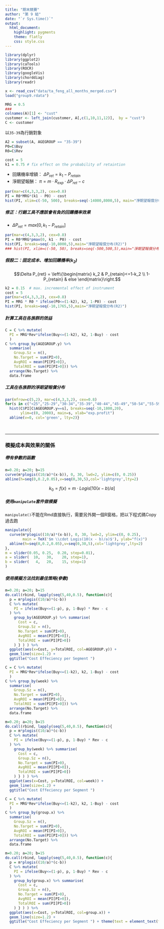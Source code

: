 ```yaml
---
title: "期末競賽"
author: "第 9 組"
date: "`r Sys.time()`"
output:
  html_document:
    highlight: pygments
    theme: flatly
    css: style.css
---
```



```r
library(dplyr)
library(ggplot2)
library(caTools)
library(ROCR)
library(googleVis)
library(chorddiag)
library(readr)

x <- read_csv("data/ta_feng_all_months_merged.csv")
load("group9.rdata")

```


```r
MRG = 0.5
### 
colnames(A)[1] <- "cust"
customer <- left_join(customer, A[,c(1,10,11,12)],  by = "cust")
C <- customer 
```

以`35-39`為行銷對象
```r
A2 = subset(A, AGEGROUP == "35-39")
P0=C$Buy
R0=C$Rev
```


```r
cost = 5
k1 = 0.75 # fix effect on the probability of retaintion
```

+ 回購機率增額： $\Delta P_{ret} = k_1 - P_{retain}$
+ 淨期望報酬： $\pi = m \cdot R_{exp} \cdot \Delta P_{ret} - c$

```r
par(mar=c(4,3,3,2), cex=0.8)
PI = R0*MRG*(k1 - P0) - cost
hist(PI, xlim=c(-50, 500), breaks=seq(-14000,8000,5), main="淨期望報償分布(R2)")
```

##### 修正：行銷工具不應該會有負的回購機率效果

+ $\Delta P_{ret} = max[0, k_1 - P_{retain}]$

```r
par(mar=c(4,3,3,2), cex=0.8)
PI = R0*MRG*pmax(0, k1 - P0) - cost
hist(PI, breaks=seq(-10,8000,5),main="淨期望報償分布(R2)")
### hist(PI, xlim=c(-50, 50), breaks=seq(-500,500,5),main="淨期望報償分布(R2)")
```

##### 假設二：固定成本、增加回購機率($k_2$)

$$\Delta P_{ret} = \left\{\begin{matrix}
k_2 & P_{retain}<=1-k_2 \\ 
1-P_{retain} & else 
\end{matrix}\right.$$

```r
k2 = 0.15  # max. incremental effect of instrument
cost = 5
par(mar=c(4,3,3,2), cex=0.8)
PI = MRG * R0 * ifelse(P0<=(1-k2), k2, 1-P0) - cost
hist(PI, breaks=seq(-10,1765,5),main="淨期望報償分布(R2)")
```

##### 計算工具在各族群的效益
```r
C = C %>% mutate(
  PI = MRG*Rev*ifelse(Buy<=(1-k2), k2, 1-Buy) - cost
  ) 
C %>% group_by(AGEGROUP.y) %>% 
  summarise(
    Group.Sz = n(),
    No.Target = sum(PI>0),
    AvgROI = mean(PI[PI>0]),
    TotalROI = sum(PI[PI>0])) %>% 
  arrange(No.Target) %>% 
  data.frame
```

##### 工具在各族群的淨期望報償分布
```r
par(mfrow=c(5,2), mar=c(4,3,3,2), cex=0.8)
for(s in c("<25","25-29","30-34","35-39","40-44","45-49","50-54","55-59","60-64",">65")) {
  hist(C$PI[C$AGEGROUP.y==s], breaks=seq(-10,1800,20),
       ylim=c(0, 2000), main=s, xlab="exp.profit")
  abline(v=0, col='green', lty=2)}
```
<br><hr>

### 模擬成本與效果的關係

##### 帶有參數的函數
```r
m=0.20; a=20; b=15
curve(m*plogis((10/a)*(x-b)), 0, 30, lwd=2, ylim=c(0, 0.25))
abline(h=seq(0,0.2,0.05),v=seq(0,30,5),col='lightgrey',lty=2)
```

$$k_0=f(x)=m \cdot Logis[10(x - b)/a]$$

##### 使用`manipulate`套件做模擬
`manipulate()`不能在Rmd直接執行，需要另外開一個R窗格，把以下程式碼Copy過去跑
```r
manipulate({
  curve(m*plogis((10/a)*(x-b)), 0, 30, lwd=2, ylim=c(0, 0.25),
        main = TeX('$m \\cdot Logis(10(x - b)/a)$'), ylab="f(x)")
  abline(h=seq(0,0.2,0.05),v=seq(0,30,5),col='lightgrey',lty=2)
},
m = slider(0.05, 0.25,  0.20, step=0.01),
a = slider(  10,   30,    20, step=1),
b = slider(   4,   20,    15, step=1)
) 
```


##### 使用模擬方法找到最佳策略(參數)
```r
m=0.20; a=20; b=15
do.call(rbind, lapply(seq(5,40,0.5), function(c){
  p = m*plogis((10/a)*(c-b))
  C %>% mutate(
    PI = ifelse(Buy<=(1-p), p, 1-Buy) * Rev - c
  ) %>%
    group_by(AGEGROUP.y) %>% summarise(
      Cost = c,
      Group.Sz = n(),
      No.Target = sum(PI>0),
      AvgROI = mean(PI[PI>0]),
      TotalROI = sum(PI[PI>0])
    ) } ) ) %>% 
  ggplot(aes(x=Cost, y=TotalROI, col=AGEGROUP.y)) +
  geom_line(size=1.2) +
  ggtitle("Cost Effeciency per Segment ")
```


```r
C = C %>% mutate(
  PI = MRG*Rev*ifelse(Buy<=(1-k2), k2, 1-Buy) - cost
  ) 
C %>% group_by(week) %>% 
  summarise(
    Group.Sz = n(),
    No.Target = sum(PI>0),
    AvgROI = mean(PI[PI>0]),
    TotalROI = sum(PI[PI>0])) %>% 
  arrange(No.Target) %>% 
  data.frame
```

```r
m=0.20; a=20; b=15
do.call(rbind, lapply(seq(5,40,0.5), function(c){
  p = m*plogis((10/a)*(c-b))
  C %>% mutate(
    PI = ifelse(Buy<=(1-p), p, 1-Buy) * Rev - c
  ) %>%
    group_by(week) %>% summarise(
      Cost = c,
      Group.Sz = n(),
      No.Target = sum(PI>0),
      AvgROI = mean(PI[PI>0]),
      TotalROI = sum(PI[PI>0])
    ) } ) ) %>% 
  ggplot(aes(x=Cost, y=TotalROI, col=week)) +
  geom_line(size=1.2) +
  ggtitle("Cost Effeciency per Segment ")
```


```r
C = C %>% mutate(
  PI = MRG*Rev*ifelse(Buy<=(1-k2), k2, 1-Buy) - cost
  ) 
C %>% group_by(group.x) %>% 
  summarise(
    Group.Sz = n(),
    No.Target = sum(PI>0),
    AvgROI = mean(PI[PI>0]),
    TotalROI = sum(PI[PI>0])) %>% 
  arrange(No.Target) %>% 
  data.frame
```

```r
m=0.20; a=20; b=15
do.call(rbind, lapply(seq(5,40,0.5), function(c){
  p = m*plogis((10/a)*(c-b))
  C %>% mutate(
    PI = ifelse(Buy<=(1-p), p, 1-Buy) * Rev - c
  ) %>%
    group_by(group.x) %>% summarise(
      Cost = c,
      Group.Sz = n(),
      No.Target = sum(PI>0),
      AvgROI = mean(PI[PI>0]),
      TotalROI = sum(PI[PI>0])
    ) } ) ) %>% 
  ggplot(aes(x=Cost, y=TotalROI, col=group.x)) +
  geom_line(size=1.2) +
  ggtitle("Cost Effeciency per Segment ") + theme(text = element_text(family = "FZLTXHB--B51-0"))
```

